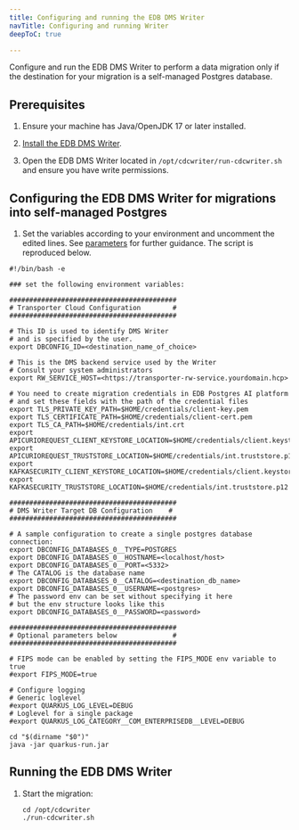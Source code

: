 ```yaml
---
title: Configuring and running the EDB DMS Writer
navTitle: Configuring and running Writer
deepToC: true

---
```


Configure and run the EDB DMS Writer to perform a data migration only if the destination for your migration is a self-managed Postgres database.

## Prerequisites

1.  Ensure your machine has Java/OpenJDK 17 or later installed.

1.  [Install the EDB DMS Writer](/edb-postgres-ai/migration-etl/data-migration-service/getting_started/installing2/).

1.  Open the EDB DMS Writer located in `/opt/cdcwriter/run-cdcwriter.sh` and ensure you have write permissions.

## Configuring the EDB DMS Writer for migrations into self-managed Postgres

1.  Set the variables according to your environment and uncomment the edited lines. See [parameters](/edb-postgres-ai/migration-etl/data-migration-service/writer_reference/) for further guidance. The script is reproduced below.


```shell
#!/bin/bash -e

### set the following environment variables:

##########################################
# Transporter Cloud Configuration        #
##########################################

# This ID is used to identify DMS Writer
# and is specified by the user.
export DBCONFIG_ID=<destination_name_of_choice>

# This is the DMS backend service used by the Writer
# Consult your system administrators
export RW_SERVICE_HOST=<https://transporter-rw-service.yourdomain.hcp>

# You need to create migration credentials in EDB Postgres AI platform
# and set these fields with the path of the credential files
export TLS_PRIVATE_KEY_PATH=$HOME/credentials/client-key.pem
export TLS_CERTIFICATE_PATH=$HOME/credentials/client-cert.pem
export TLS_CA_PATH=$HOME/credentials/int.crt
export APICURIOREQUEST_CLIENT_KEYSTORE_LOCATION=$HOME/credentials/client.keystore.p12
export APICURIOREQUEST_TRUSTSTORE_LOCATION=$HOME/credentials/int.truststore.p12
export KAFKASECURITY_CLIENT_KEYSTORE_LOCATION=$HOME/credentials/client.keystore.p12
export KAFKASECURITY_TRUSTSTORE_LOCATION=$HOME/credentials/int.truststore.p12

##########################################
# DMS Writer Target DB Configuration    #
##########################################

# A sample configuration to create a single postgres database connection:
export DBCONFIG_DATABASES_0__TYPE=POSTGRES
export DBCONFIG_DATABASES_0__HOSTNAME=<localhost/host>
export DBCONFIG_DATABASES_0__PORT=<5332>
# The CATALOG is the database name
export DBCONFIG_DATABASES_0__CATALOG=<destination_db_name>
export DBCONFIG_DATABASES_0__USERNAME=<postgres>
# The password env can be set without specifying it here
# but the env structure looks like this
export DBCONFIG_DATABASES_0__PASSWORD=<password>

##########################################
# Optional parameters below              #
##########################################

# FIPS mode can be enabled by setting the FIPS_MODE env variable to true
#export FIPS_MODE=true

# Configure logging
# Generic loglevel
#export QUARKUS_LOG_LEVEL=DEBUG
# Loglevel for a single package
#export QUARKUS_LOG_CATEGORY__COM_ENTERPRISEDB__LEVEL=DEBUG

cd "$(dirname "$0")"
java -jar quarkus-run.jar
```

## Running the EDB DMS Writer

1.  Start the migration:

    ```shell
    cd /opt/cdcwriter
    ./run-cdcwriter.sh
    ```
